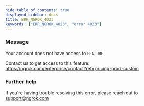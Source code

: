 ```yaml
---
hide_table_of_contents: true
displayed_sidebar: docs
title: ERR_NGROK_4023
keywords: ["ERR_NGROK_4023", "error 4023"]
---
```


### Message

Your account does not have access to `FEATURE`.

Contact us to get access to this feature: https://ngrok.com/enterprise/contact?ref=pricing-prod-custom

### Further help

If you're having trouble resolving this error, please reach out to [support@ngrok.com](mailto:support@ngrok.com?subject=Help%20with%20ERR_NGROK_4023)
